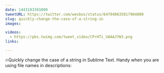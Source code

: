 ```yaml
---
date: 1443103391000
tweetURL: https://twitter.com/wesbos/status/647048635817984000
slug: quickly-change-the-case-of-a-string-in
images:

videos:
  - https://pbs.twimg.com/tweet_video/CPrHTi_VAAAJYW3.png
links:

---
```

🔥Quickly change the case of a string in Sublime Text. Handy when you are using file names in descriptions:

